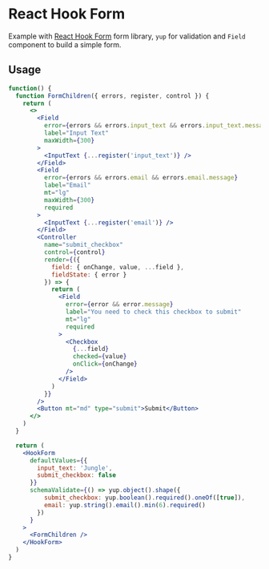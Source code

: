 # React Hook Form

Example with [React Hook Form](https://react-hook-form.com/) form library, `yup` for validation and `Field` component to build a simple form.

## Usage

```jsx
function() {
  function FormChildren({ errors, register, control }) {
    return (
      <>
        <Field
          error={errors && errors.input_text && errors.input_text.message}
          label="Input Text"
          maxWidth={300}
        >
          <InputText {...register('input_text')} />
        </Field>
        <Field
          error={errors && errors.email && errors.email.message}
          label="Email"
          mt="lg"
          maxWidth={300}
          required
        >
          <InputText {...register('email')} />
        </Field>
        <Controller
          name="submit_checkbox"
          control={control}
          render={({
            field: { onChange, value, ...field },
            fieldState: { error }
          }) => {
            return (
              <Field
                error={error && error.message}
                label="You need to check this checkbox to submit"
                mt="lg"
                required
              >
                <Checkbox
                  {...field}
                  checked={value}
                  onClick={onChange}
                />
              </Field>
            )
          }}
        />
        <Button mt="md" type="submit">Submit</Button>
      </>
    )
  }

  return (
    <HookForm
      defaultValues={{
        input_text: 'Jungle',
        submit_checkbox: false
      }}
      schemaValidate={() => yup.object().shape({
          submit_checkbox: yup.boolean().required().oneOf([true]),
          email: yup.string().email().min(6).required()
        })
      }
    >
      <FormChildren />
    </HookForm>
  )
}
```

<pagination />
